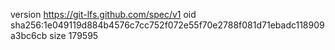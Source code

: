 version https://git-lfs.github.com/spec/v1
oid sha256:1e049119d884b4576c7cc752f072e55f70e2788f081d71ebadc118909a3bc6cb
size 179595
